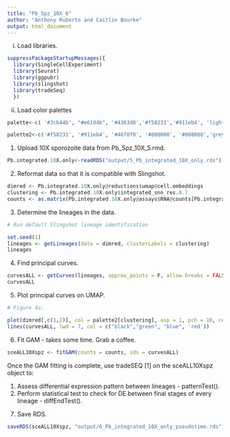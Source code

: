 ```yaml
---
title: "Pb_Spz_10X_6"
author: "Anthony Ruberto and Caitlin Bourke"
output: html_document
---
```


  i. Load libraries.

```r

suppressPackageStartupMessages({
  library(SingleCellExperiment)
  library(Seurat)
  library(ggpubr)
  library(slingshot)
  library(tradeSeq)
  })

```

  ii. Load color palettes
  
```r

palette<-c( '#3cb44b', "#e6194b", '#4363d8','#f58231','#911eb4', 'lightgrey','#ffe119', '#46f0f0', '#800000', '#ffd8b1', '#fabebe', '#008080', '#e6beff', '#9a6324', 'grey60', '#f032e6', '#aaffc3', '#808000', '#bcf60c', '#000075', '#808080', '#ffffff', '#000000')

palette2<-c('#f58231', '#911eb4', '#46f0f0', '#800000', '#008080','grey60', '#f032e6','#808000','red', '#aaffc3',  '#bcf60c', '#000075', '#808080', '#ffffff', '#000000','#3cb44b', "#e6194b", '#4363d8','#ffe119','#ffd8b1', '#fabebe' ,'#e6beff', '#9a6324')

```

1. Upload 10X sporozoite data from Pb_Spz_10X_5.rmd.

```r

Pb.integrated.10X.only<-readRDS("output/5_Pb_integrated_10X_only.rds")

```

2. Reformat data so that it is compatible with Slingshot.

```r

dimred <- Pb.integrated.10X.only@reductions$umap@cell.embeddings
clustering <- Pb.integrated.10X.only$integrated_snn_res.0.7
counts <- as.matrix(Pb.integrated.10X.only@assays$RNA@counts[Pb.integrated.10X.only@assays$integrated@var.features, ])

```

3. Determine the lineages in the data. 

```r

# Run default Slingshot lineage identification

set.seed(1)
lineages <- getLineages(data = dimred, clusterLabels = clustering)
lineages

```

4. Find principal curves.

```r

curvesALL <- getCurves(lineages, approx_points = F, allow.breaks = FALSE)
curvesALL

```

5. Plot principal curves on UMAP.

```r

# Figure 4a.

plot(dimred[,c(1,2)], col = palette2[clustering], asp = 1, pch = 16, cex = .5)
lines(curvesALL, lwd = 7, col = c("black","green", "blue", 'red'))

```

6. Fit GAM - takes some time. Grab a coffee.

```r

sceALL10Xspz <- fitGAM(counts = counts, sds = curvesALL)

```

Once the GAM fitting is complete, use tradeSEQ [1]  on the sceALL10Xspz object to:

1) Assess differential expression pattern between lineages - patternTest().
2) Perform statistical test to check for DE between final stages of every lineage - diffEndTest().

7. Save RDS.

```r

saveRDS(sceALL10Xspz, "output/6_Pb_integrated_10X_only_pseudotime.rds")

```

